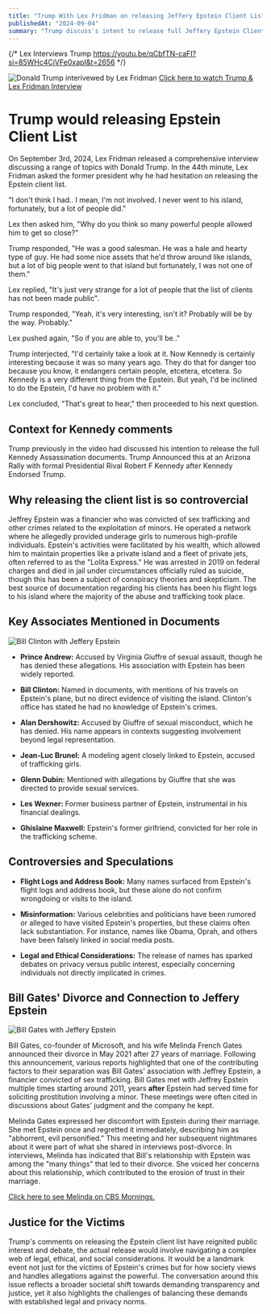 ```yaml
---
title: "Trump With Lex Fridman on releasing Jeffery Epstein Client List: 'yeah I'd be inclined to'."
publishedAt: "2024-09-04"
summary: "Trump discuss's intent to release full Jeffery Epstein Client List."
---
```

{/* Lex Interviews Trump https://youtu.be/qCbfTN-caFI?si=85WHc4CjVFe0xapI&t=2656 */}

![Donald Trump interivewed by Lex Fridman](https://i.imgur.com/tpo6QLz.jpeg)
[Click here to watch Trump & Lex Fridman Interview](https://youtu.be/qCbfTN-caFI?si=85WHc4CjVFe0xapI&t=2656)

# Trump would releasing Epstein Client List

On September 3rd, 2024, Lex Fridman released a comprehensive interview discussing a range of topics with Donald Trump. In the 44th minute, Lex Fridman asked the former president why he had hesitation on releasing the Epstein client list.

"I don't think I had.. I mean, I'm not involved. I never went to his island, fortunately, but a lot of people did."

Lex then asked him, "Why do you think so many powerful people allowed him to get so close?"

Trump responded, "He was a good salesman. He was a hale and hearty type of guy. He had some nice assets that he'd throw around like islands, but a lot of big people went to that island but fortunately, I was not one of them."

Lex replied, "It's just very strange for a lot of people that the list of clients has not been made public".

Trump responded, "Yeah, it's very interesting, isn't it? Probably will be by the way. Probably."

Lex pushed again, "So if you are able to, you'll be.."

Trump interjected, "I'd certainly take a look at it. Now Kennedy is certainly interesting because it was so many years ago. They do that for danger too because you know, it endangers certain people, etcetera, etcetera. So Kennedy is a very different thing from the Epstein. But yeah, I'd be inclined to do the Epstein, I'd have no problem with it."

Lex concluded, "That's great to hear," then proceeded to his next question.
## Context for Kennedy comments

Trump previously in the video had discussed his intention to release the full Kennedy Assassination documents. Trump Announced this at an Arizona Rally with formal Presidential Rival Robert F Kennedy after Kennedy Endorsed Trump.

## Why releasing the client list is so controvercial 

Jeffrey Epstein was a financier who was convicted of sex trafficking and other crimes related to the exploitation of minors. He operated a network where he allegedly provided underage girls to numerous high-profile individuals. Epstein's activities were facilitated by his wealth, which allowed him to maintain properties like a private island and a fleet of private jets,
often referred to as the "Lolita Express." He was arrested in 2019 on federal charges and died in jail under circumstances officially ruled as suicide, though this has been a subject of conspiracy theories and skepticism. The best source of documentation regarding his clients has been his flight logs to his island where the majority of the abuse and trafficking took place.

## Key Associates Mentioned in Documents
![Bill Clinton with Jeffery Epstein](http://tiny.cc/ylskzz)

- **Prince Andrew:** Accused by Virginia Giuffre of sexual assault, though he has denied these allegations. His association with Epstein has been widely reported.

- **Bill Clinton:** Named in documents, with mentions of his travels on Epstein's plane, but no direct evidence of visiting the island. Clinton's office has stated he had no knowledge of Epstein's crimes.

- **Alan Dershowitz:** Accused by Giuffre of sexual misconduct, which he has denied. His name appears in contexts suggesting involvement beyond legal representation.

- **Jean-Luc Brunel:** A modeling agent closely linked to Epstein, accused of trafficking girls.

- **Glenn Dubin:** Mentioned with allegations by Giuffre that she was directed to provide sexual services.

- **Les Wexner:** Former business partner of Epstein, instrumental in his financial dealings.

- **Ghislaine Maxwell:** Epstein's former girlfriend, convicted for her role in the trafficking scheme.

## Controversies and Speculations

- **Flight Logs and Address Book:** Many names surfaced from Epstein's flight logs and address book, but these alone do not confirm wrongdoing or visits to the island.

- **Misinformation:** Various celebrities and politicians have been rumored or alleged to have visited Epstein's properties, but these claims often lack substantiation. For instance, names like Obama, Oprah, and others have been falsely linked in social media posts.

- **Legal and Ethical Considerations:** The release of names has sparked debates on privacy versus public interest, especially concerning individuals not directly implicated in crimes.

## Bill Gates' Divorce and Connection to Jeffery Epstein
![Bill Gates with Jeffery Epstein](http://tiny.cc/tlskzz)

Bill Gates, co-founder of Microsoft, and his wife Melinda French Gates announced their divorce in May 2021 after 27 years of marriage. Following this announcement, various reports highlighted that one of the contributing factors to their separation was Bill Gates' association with Jeffrey Epstein, a financier convicted of sex trafficking.
Bill Gates met with Jeffrey Epstein multiple times starting around 2011, years **after** Epstein had served time for soliciting prostitution involving a minor. These meetings were often cited in discussions about Gates' judgment and the company he kept.

Melinda Gates expressed her discomfort with Epstein during their marriage. She met Epstein once and regretted it immediately, describing him as "abhorrent, evil personified." This meeting and her subsequent nightmares about it were part of what she shared in interviews post-divorce.
In interviews, Melinda has indicated that Bill's relationship with Epstein was among the "many things" that led to their divorce. She voiced her concerns about this relationship, which contributed to the erosion of trust in their marriage.

[Click here to see Melinda on CBS Mornings.](https://youtu.be/CTy7P9iEMbg?si=GlBrW78yLwVctKLl&t=88)

## Justice for the Victims

Trump's comments on releasing the Epstein client list have reignited public interest and debate, the actual release would involve navigating a complex web of legal, ethical, and social considerations. It would be a landmark event not just for the victims of Epstein's crimes but for how society views and handles allegations against the powerful. The conversation around this issue reflects a broader societal shift towards demanding transparency and justice, yet it also highlights the challenges of balancing these demands with established legal and privacy norms.
